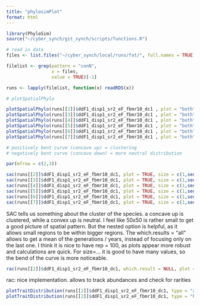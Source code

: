 ```yaml
---
title: "phylosimPlot"
format: html
---
```


```r
library(PhyloSim)
source("~/cyber_synch/git_synch/scripts/functions.R")
```

```r
# read in data
files <- list.files("~/cyber_synch/local/runs/fat/", full.names = TRUE)

filelist <- grep(pattern = "conN", 
                 x = files,
                 value = TRUE)[-1]

runs <- lapply(filelist, function(x) readRDS(x))
```

```r
# plotSpatialPhylo

plotSpatialPhylo(runs[[2]]$ddF1_disp1_sr2_eF_fbmr10_dc1 , plot = "both" , plotTraits = T)
plotSpatialPhylo(runs[[3]]$ddF1_disp1_sr2_eF_fbmr10_dc1 , plot = "both" , plotTraits = T)
plotSpatialPhylo(runs[[4]]$ddF1_disp1_sr2_eF_fbmr10_dc1 , plot = "both" , plotTraits = T)
plotSpatialPhylo(runs[[5]]$ddF1_disp1_sr2_eF_fbmr10_dc1 , plot = "both" , plotTraits = T)
plotSpatialPhylo(runs[[6]]$ddF1_disp1_sr2_eF_fbmr10_dc1 , plot = "both" , plotTraits = T)
plotSpatialPhylo(runs[[7]]$ddF1_disp1_sr2_eF_fbmr10_dc1 , plot = "both" , plotTraits = T)
```

```r
# positively bent curve (concave up) = clustering 
# negatively bent curve (concave down) = more neutral distribution

par(mfrow = c(2,3))

sac(runs[[2]]$ddF1_disp1_sr2_eF_fbmr10_dc1, plot = TRUE, size = c(1,seq(0,50,5)[-1]), rep = 100)
sac(runs[[3]]$ddF1_disp1_sr2_eF_fbmr10_dc1, plot = TRUE, size = c(1,seq(0,50,5)[-1]), rep = 100)
sac(runs[[4]]$ddF1_disp1_sr2_eF_fbmr10_dc1, plot = TRUE, size = c(1,seq(0,50,5)[-1]), rep = 100)
sac(runs[[5]]$ddF1_disp1_sr2_eF_fbmr10_dc1, plot = TRUE, size = c(1,seq(0,50,5)[-1]), rep = 100)
sac(runs[[6]]$ddF1_disp1_sr2_eF_fbmr10_dc1, plot = TRUE, size = c(1,seq(0,50,5)[-1]), rep = 100)
sac(runs[[7]]$ddF1_disp1_sr2_eF_fbmr10_dc1, plot = TRUE, size = c(1,seq(0,50,5)[-1]), rep = 100)
```
SAC tells us something about the cluster of the species. a concave up is clustered, while a convex up is neutral.
I feel like 50x50 is rather small to get a good picture of spatial pattern. But the nested option is helpful, as it allows small regions to be within bigger regions. The which.results = "all" allows to get a mean of the generations / years, instead of focusing only on the last one. I think it is nice to have rep = 100, as plots appear more robust and calculations are quick. For size=... it is good to have many values, so the bend of the curve is more noticeable.



```r
rac(runs[[2]]$ddF1_disp1_sr2_eF_fbmr10_dc1, which.result = NULL, plot = "line")
```
rac: nice implementation. allows to track abundances and check for rarities

```r
plotTraitDistribution(runs[[2]]$ddF1_disp1_sr2_eF_fbmr10_dc1, type = "all")
plotTraitDistribution(runs[[2]]$ddF1_disp1_sr2_eF_fbmr10_dc1, type = "hist")
```




